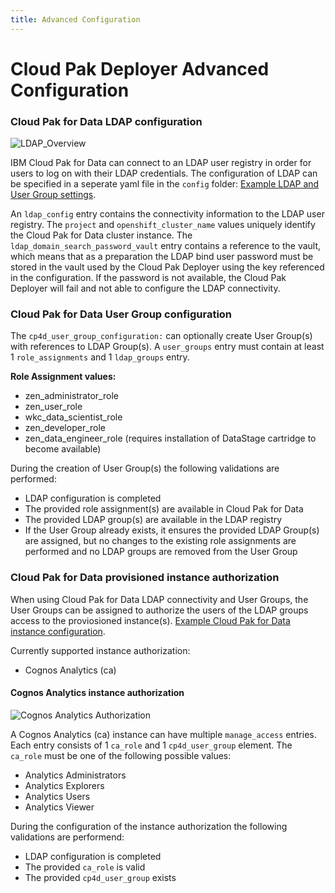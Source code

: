 ```yaml
---
title: Advanced Configuration
---
```


# Cloud Pak Deployer Advanced Configuration

### Cloud Pak for Data LDAP configuration

![LDAP_Overview](ldap_user_groups.png "LDAP connection and User Groups")

IBM Cloud Pak for Data can connect to an LDAP user registry in order for users to log on with their LDAP credentials. The configuration of LDAP can be specified in a seperate yaml file in the `config` folder:  [Example LDAP and User Group settings](/cpd-design/objects/ldap_user_groups).

An `ldap_config` entry contains the connectivity information to the LDAP user registry. The `project` and `openshift_cluster_name` values uniquely identify the Cloud Pak for Data cluster instance.
The `ldap_domain_search_password_vault` entry contains a reference to the vault, which means that as a preparation the LDAP bind user password must be stored in the vault used by the Cloud Pak Deployer using the key referenced in the configuration. 
If the password is not available, the Cloud Pak Deployer will fail and not able to configure the LDAP connectivity.

### Cloud Pak for Data User Group configuration
The `cp4d_user_group_configuration:` can optionally create User Group(s) with references to LDAP Group(s). A `user_groups` entry must contain at least 1 `role_assignments` and 1 `ldap_groups` entry.

**Role Assignment values:**
- zen_administrator_role
- zen_user_role
- wkc_data_scientist_role
- zen_developer_role
- zen_data_engineer_role (requires installation of DataStage cartridge to become available)

During the creation of User Group(s) the following validations are performed:
- LDAP configuration is completed
- The provided role assignment(s) are available in Cloud Pak for Data
- The provided LDAP group(s) are available in the LDAP registry
- If the User Group already exists, it ensures the provided LDAP Group(s) are assigned, but no changes to the existing role assignments are performed and no LDAP groups are removed from the User Group

### Cloud Pak for Data provisioned instance authorization
When using Cloud Pak for Data LDAP connectivity and User Groups, the User Groups can be assigned to authorize the users of the LDAP groups access to the proviosioned instance(s).
[Example Cloud Pak for Data instance configuration](/cpd-design/objects/cp4d_instance_configuration).

Currently supported instance authorization:  
- Cognos Analytics (ca)

#### Cognos Analytics instance authorization

![Cognos Analytics Authorization](cognos_authorization.png "Cognos Analytics Authorization")

A Cognos Analytics (ca) instance can have multiple `manage_access` entries. Each entry consists of 1 `ca_role` and 1 `cp4d_user_group` element. 
The `ca_role` must be one of the following possible values:
- Analytics Administrators
- Analytics Explorers
- Analytics Users 
- Analytics Viewer

During the configuration of the instance authorization the following validations are performend:
- LDAP configuration is completed
- The provided `ca_role` is valid
- The provided `cp4d_user_group` exists